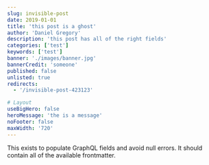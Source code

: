 ```yaml
---
slug: invisible-post
date: 2019-01-01
title: 'this post is a ghost'
author: 'Daniel Gregory'
description: 'this post has all of the right fields'
categories: ['test']
keywords: ['test']
banner: './images/banner.jpg'
bannerCredit: 'someone'
published: false
unlisted: true
redirects:
  - '/invisible-post-423123'

# Layout
useBigHero: false
heroMessage: 'the is a message'
noFooter: false
maxWidth: '720'
---
```


This exists to populate GraphQL fields and avoid null errors. It should contain
all of the available frontmatter.
